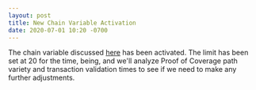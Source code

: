 ```yaml
---
layout: post
title: New Chain Variable Activation
date: 2020-07-01 10:20 -0700
---
```


The chain variable discussed
[here](https://engineering.helium.comhttps://docs.helium.com/blog/2020/06/24/new-var.html) has been
activated. The limit has been set at 20 for the time, being, and we'll analyze Proof of Coverage
path variety and transaction validation times to see if we need to make any further adjustments.
